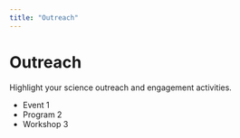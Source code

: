 ```yaml
---
title: "Outreach"
---
```


# Outreach

Highlight your science outreach and engagement activities.

- Event 1
- Program 2
- Workshop 3